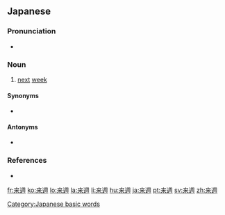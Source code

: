 ==Japanese==
{{ja-kanjitab|らい|しゅう|yomi=o}}

===Pronunciation===
* {{ja-pron|らいしゅう|y=o|acc=0|acc_ref=NHK}}

===Noun===
{{ja-noun|らいしゅう|hhira=らいしう|kyu=來週}}

# [[next]] [[week]]

====Synonyms====
* {{ja-r|次週|じしゅう}}

====Antonyms====
* {{ja-r|先週|せんしゅう}}

===References===
* {{R:Shogakukan}}
<references/>

[[Category:Japanese basic words]]

[[fr:来週]]
[[ko:来週]]
[[lo:来週]]
[[la:来週]]
[[li:来週]]
[[hu:来週]]
[[ja:来週]]
[[pt:来週]]
[[sv:来週]]
[[zh:来週]]
